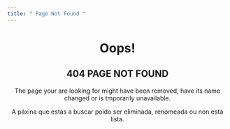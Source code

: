 ---
title: " Page Not Found "
---

<center>

# Oops!

## 404 PAGE NOT FOUND

The page your are looking for might have been removed, have its name changed or is tmporarily unavailable.

A páxina que estás a buscar poido ser eliminada, renomeada ou non está lista.

</center>

